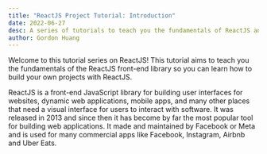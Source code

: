 ```yaml
---
title: "ReactJS Project Tutorial: Introduction"
date: 2022-06-27
desc: A series of tutorials to teach you the fundamentals of ReactJS and how to build a frontend project.
author: Gordon Huang
---
```


Welcome to this tutorial series on ReactJS! This tutorial aims to teach you the fundamentals of the ReactJS front-end library so you can learn how to build your own projects with ReactJS.

ReactJS is a front-end JavaScript library for building user interfaces for websites, dynamic web applications, mobile apps, and many other places that need a visual interface for users to interact with software. It was released in 2013 and since then it has become by far the most popular tool for building web applications. It made and maintained by Facebook or Meta and is used for many commercial apps like Facebook, Instagram, Airbnb and Uber Eats.
